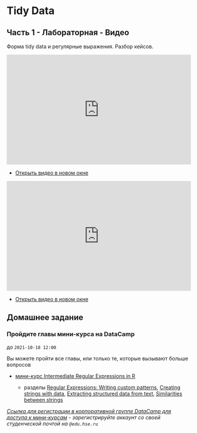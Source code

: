 # Tidy Data

## Часть 1 - Лабораторная - Видео

Форма tidy data и регулярные выражения. Разбор кейсов.

<iframe width="100%" height="300px" src="https://web.microsoftstream.com/embed/video/a83a943f-2a6d-4758-b915-ca93fd576bf6?autoplay=false&showinfo=true" allowfullscreen style="border:none;"></iframe>


- [Открыть видео в новом окне](https://web.microsoftstream.com/video/a83a943f-2a6d-4758-b915-ca93fd576bf6){target="_blank"}


<iframe width="100%" height="300px" src="https://web.microsoftstream.com/embed/video/30ea2d78-d810-4df7-9026-aa8dc16f050e?autoplay=false&showinfo=true" allowfullscreen style="border:none;"></iframe>


- [Открыть видео в новом окне](https://web.microsoftstream.com/video/30ea2d78-d810-4df7-9026-aa8dc16f050e){target="_blank"}



## Домашнее задание

### Пройдите главы мини-курса на DataCamp

до `2021-10-18 12:00`

Вы можете пройти все главы, или только те, которые вызывают больше вопросов

- [мини-курс Intermediate Regular Expressions in R](https://learn.datacamp.com/courses/intermediate-regular-expressions-in-r){target="_blank"}

  - разделы [Regular Expressions: Writing custom patterns](https://campus.datacamp.com/courses/intermediate-regular-expressions-in-r/regular-expressions-writing-custom-patterns?ex=1){target="_blank"}, [Creating strings with data](https://campus.datacamp.com/courses/intermediate-regular-expressions-in-r/creating-strings-with-data?ex=1){target="_blank"}, [Extracting structured data from text
](https://campus.datacamp.com/courses/intermediate-regular-expressions-in-r/extracting-structured-data-from-text?ex=1){target="_blank"}, [Similarities between strings](https://campus.datacamp.com/courses/intermediate-regular-expressions-in-r/similarities-between-strings?ex=1){target="_blank"}


*[Ссылка для регистрации в корпоративной группе DataCamp для доступа к мини-курсам](https://www.datacamp.com/groups/shared_links/968773c87ad5b5ba478379e274717c8247e48cc39a4d06704d8bdbcd2babf700){target="_blank"} - зарегистрируйте аккаунт со своей студенческой почтой на `@edu.hse.ru`*


